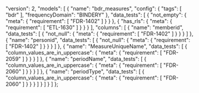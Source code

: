   "version": 2,
  "models": [
    {
      "name": "bdr_measures",
      "config": {
        "tags": [
          "bdr"
        ],
        "frequencyDomain": "BINDERY"
      },
      "data_tests": [
        {
          "not_empty": {
            "meta": {
              "requirement": [
                "FDR-1402"
              ]
            }
          }
        },
        {
          "has_rls": {
            "meta": {
              "requirement": [
                "ETL-1630"
              ]
            }
          }
        }
      ],
      "columns": [
        {
          "name": "memberid",
          "data_tests": [
            {
              "not_null": {
                "meta": {
                  "requirement": [
                    "FDR-1402"
                  ]
                }
              }
            }
          ]
        },
        {
          "name": "personid",
          "data_tests": [
            {
              "not_null": {
                "meta": {
                  "requirement": [
                    "FDR-1402"
                  ]
                }
              }
            }
          ]
        },
        {
          "name": "MeasureUniqueName",
          "data_tests": [
            {
              "column_values_are_in_uppercase": {
                "meta": {
                  "requirement": [
                    "FDR-2059"
                  ]
                }
              }
            }
          ]
        },
        {
          "name": "periodName",
          "data_tests": [
            {
              "column_values_are_in_uppercase": {
                "meta": {
                  "requirement": [
                    "FDR-2060"
                  ]
                }
              }
            }
          ]
        },
        {
          "name": "periodType",
          "data_tests": [
            {
              "column_values_are_in_uppercase": {
                "meta": {
                  "requirement": [
                    "FDR-2060"
                  ]
                }
              }
            }
          ]
        }
      ]
    }
  ]
};
